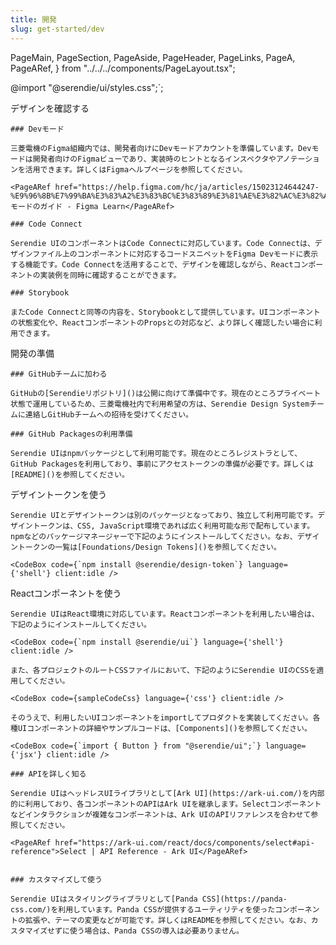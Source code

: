 ```yaml
---
title: 開発
slug: get-started/dev
---
```


  PageMain,
  PageSection,
  PageAside,
  PageHeader,
  PageLinks,
  PageA,
  PageARef,
} from "../../../components/PageLayout.tsx";

@import "@serendie/ui/styles.css";`;

<PageHeader>
  <IndexPageHeader
    title={frontmatter.title}
    image={Illustration}
    description={
      "Webフロントエンド開発において、Serendie UIを使ったデザインファイルをデザイナーと共有し、それをReactで実装していくシーンを想定して活用方法を紹介します。"
    }
  />
</PageHeader>
<PageMain>
  <PageSection>
    <PageHeadLine number={1}>デザインを確認する</PageHeadLine>

    ### Devモード

    三菱電機のFigma組織内では、開発者向けにDevモードアカウントを準備しています。Devモードは開発者向けのFigmaビューであり、実装時のヒントとなるインスペクタやアノテーションを活用できます。詳しくはFigmaヘルプページを参照してください。

    <PageARef href="https://help.figma.com/hc/ja/articles/15023124644247-%E9%96%8B%E7%99%BA%E3%83%A2%E3%83%BC%E3%83%89%E3%81%AE%E3%82%AC%E3%82%A4%E3%83%89">Devモードのガイド - Figma Learn</PageARef>

    ### Code Connect

    Serendie UIのコンポーネントはCode Connectに対応しています。Code Connectは、デザインファイル上のコンポーネントに対応するコードスニペットをFigma Devモードに表示する機能です。Code Connectを活用することで、デザインを確認しながら、Reactコンポーネントの実装例を同時に確認することができます。

    ### Storybook

    またCode Connectと同等の内容を、Storybookとして提供しています。UIコンポーネントの状態変化や、ReactコンポーネントのPropsとの対応など、より詳しく確認したい場合に利用できます。

  </PageSection>

  <PageSection>
    <PageHeadLine number={2}>開発の準備</PageHeadLine>

    ### GitHubチームに加わる

    GitHubの[Serendieリポジトリ]()は公開に向けて準備中です。現在のところプライベート状態で運用しているため、三菱電機社内で利用希望の方は、Serendie Design Systemチームに連絡しGitHubチームへの招待を受けてください。

    ### GitHub Packagesの利用準備

    Serendie UIはnpmパッケージとして利用可能です。現在のところレジストラとして、GitHub Packagesを利用しており、事前にアクセストークンの準備が必要です。詳しくは[README]()を参照してください。

  </PageSection>

  <PageSection>
    <PageHeadLine number={3}>デザイントークンを使う</PageHeadLine>

    Serendie UIとデザイントークンは別のパッケージとなっており、独立して利用可能です。デザイントークンは、CSS, JavaScript環境であれば広く利用可能な形で配布しています。npmなどのパッケージマネージャーで下記のようにインストールしてください。なお、デザイントークンの一覧は[Foundations/Design Tokens]()を参照してください。

    <CodeBox code={`npm install @serendie/design-token`} language={'shell'} client:idle />

  </PageSection>

  <PageSection>
    <PageHeadLine number={4}>Reactコンポーネントを使う</PageHeadLine>

    Serendie UIはReact環境に対応しています。Reactコンポーネントを利用したい場合は、下記のようにインストールしてください。

    <CodeBox code={`npm install @serendie/ui`} language={'shell'} client:idle />

    また、各プロジェクトのルートCSSファイルにおいて、下記のようにSerendie UIのCSSを適用してください。

    <CodeBox code={sampleCodeCss} language={'css'} client:idle />

    そのうえで、利用したいUIコンポーネントをimportしてプロダクトを実装してください。各種UIコンポーネントの詳細やサンプルコードは、[Components]()を参照してください。

    <CodeBox code={`import { Button } from "@serendie/ui";`} language={'jsx'} client:idle />

    ### APIを詳しく知る

    Serendie UIはヘッドレスUIライブラリとして[Ark UI](https://ark-ui.com/)を内部的に利用しており、各コンポーネントのAPIはArk UIを継承します。Selectコンポーネントなどインタラクションが複雑なコンポーネントは、Ark UIのAPIリファレンスを合わせて参照してください。

    <PageARef href="https://ark-ui.com/react/docs/components/select#api-reference">Select | API Reference - Ark UI</PageARef>


    ### カスタマイズして使う

    Serendie UIはスタイリングライブラリとして[Panda CSS](https://panda-css.com/)を利用しています。Panda CSSが提供するユーティリティを使ったコンポーネントの拡張や、テーマの変更などが可能です。詳しくはREADMEを参照してください。なお、カスタマイズせずに使う場合は、Panda CSSの導入は必要ありません。

  </PageSection>
</PageMain>
